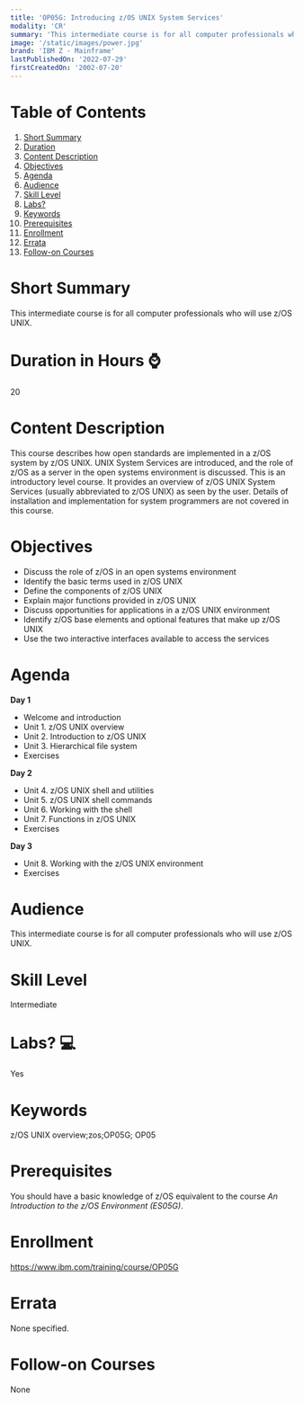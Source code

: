 ```yaml
---
title: 'OP05G: Introducing z/OS UNIX System Services'
modality: 'CR'
summary: 'This intermediate course is for all computer professionals who will use z/OS UNIX.'
image: '/static/images/power.jpg'
brand: 'IBM Z - Mainframe'
lastPublishedOn: '2022-07-29'
firstCreatedOn: '2002-07-20'
---
```

# Table of Contents
1.  [Short Summary](#short-summary)
2.  [Duration](#duration-in-hours-)
3.  [Content Description](#content-description)
4.  [Objectives](#objectives)
5.  [Agenda](#agenda)
6.  [Audience](#audience)
7.  [Skill Level](#skill-level)
8.  [Labs?](#labs-)
9.  [Keywords](#keywords)
10. [Prerequisites](#prerequisites)
11. [Enrollment](#enrollment)
12. [Errata](#errata)
13. [Follow-on Courses](#follow-on-courses)

# Short Summary
This intermediate course is for all computer professionals who will use z/OS UNIX.

# Duration in Hours ⌚
20

# Content Description
This course describes how open standards are implemented in a z/OS system by z/OS UNIX. UNIX System Services are introduced, and the role of z/OS as a server in the open systems environment is discussed. This is an introductory level course. It provides an overview of z/OS UNIX System Services (usually abbreviated to z/OS UNIX) as seen by the user. Details of installation and implementation for system programmers are not covered in this course.



# Objectives
* Discuss the role of z/OS in an open systems environment
* Identify the basic terms used in z/OS UNIX
* Define the components of z/OS UNIX
* Explain major functions provided in z/OS UNIX
* Discuss opportunities for applications in a z/OS UNIX environment
* Identify z/OS base elements and optional features that make up z/OS UNIX
* Use the two interactive interfaces available to access the services


# Agenda
**Day 1**

* Welcome and introduction
* Unit 1. z/OS UNIX overview
* Unit 2. Introduction to z/OS UNIX
* Unit 3. Hierarchical file system
* Exercises

**Day 2**

* Unit 4. z/OS UNIX shell and utilities
* Unit 5. z/OS UNIX shell commands
* Unit 6. Working with the shell
* Unit 7. Functions in z/OS UNIX
* Exercises

**Day 3**

* Unit 8. Working with the z/OS UNIX environment
* Exercises


# Audience
This intermediate course is for all computer professionals who will use z/OS UNIX.



# Skill Level
Intermediate        

# Labs? 💻
Yes

# Keywords
z/OS UNIX overview;zos;OP05G; OP05

# Prerequisites
You should have a basic knowledge of z/OS equivalent to the course *An Introduction to the z/OS Environment (ES05G)*.



# Enrollment
https://www.ibm.com/training/course/OP05G

# Errata
None specified.

# Follow-on Courses
None

